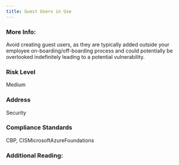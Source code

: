 ```yaml
---
title: Guest Users in Use
---
```


### More Info:

Avoid creating guest users, as they are typically added outside your employee on-boarding/off-boarding process and could potentially be overlooked indefinitely leading to a potential vulnerability.

### Risk Level

Medium

### Address

Security

### Compliance Standards

CBP, CISMicrosoftAzureFoundations

### Additional Reading:

